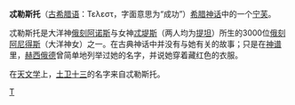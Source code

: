 {{Unreferenced|time=2020-07-18T20:37:04+00:00}}
'''忒勒斯托'''（[[古希腊语|古希腊语]]：Τελεστ{{unicode|ώ}}，字面意思为“成功”）[[希腊神话|希腊神话]]中的一个[[宁芙|宁芙]]。

忒勒斯托是大洋神[[俄刻阿诺斯|俄刻阿诺斯]]与女神[[忒堤斯|忒堤斯]]（两人均为[[提坦|提坦]]）所生的3000位[[俄刻阿尼得斯|俄刻阿尼得斯]]（大洋神女）之一。在古典神话中并没有与她有关的故事；只是在[[神谱|神谱]]里，[[赫西俄德|赫西俄德]]曾简单地列举过她的名字，并说她穿着藏红色的衣服。

在[[天文学|天文学]]上，[[土卫十三|土卫十三]]的名字来自忒勒斯托。

{{宁芙}}

[[Category:宁芙|T]]